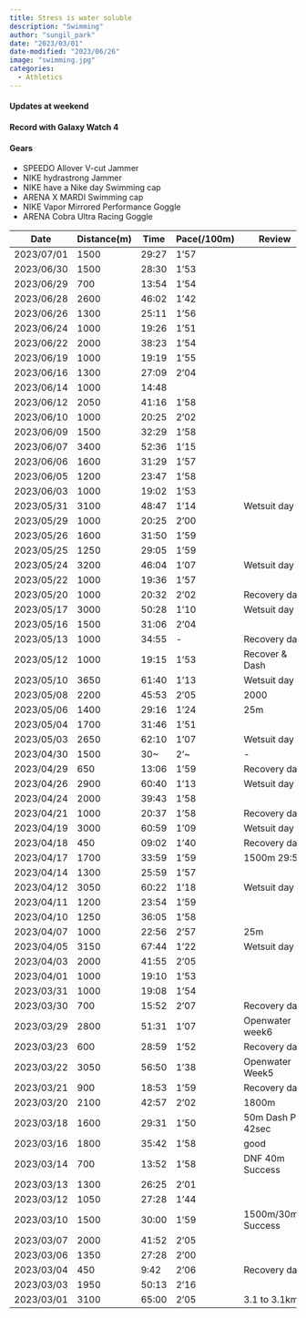 ---
title: Stress is water soluble
description: "Swimming"
author: "sungil_park"
date: "2023/03/01"
date-modified: "2023/06/26"
image: "swimming.jpg"
categories:
  - Athletics
---

#### Updates at weekend

#### Record with Galaxy Watch 4

#### Gears

-   SPEEDO Allover V-cut Jammer
-   NIKE hydrastrong Jammer
-   NIKE have a Nike day Swimming cap
-   ARENA X MARDI Swimming cap
-   NIKE Vapor Mirrored Performance Goggle
-   ARENA Cobra Ultra Racing Goggle

| Date       | Distance(m) | Time  | Pace(/100m) | Review              |
|------------|-------------|-------|-------------|---------------------|
|2023/07/01|1500|29:27|1'57||
|2023/06/30|1500|28:30|1'53||
|2023/06/29|700|13:54|1'54||
| 2023/06/28 | 2600        | 46:02 | 1'42        |                     |
| 2023/06/26 | 1300        | 25:11 | 1'56        |                     |
| 2023/06/24 | 1000        | 19:26 | 1'51        |                     |
| 2023/06/22 | 2000        | 38:23 | 1'54        |                     |
| 2023/06/19 | 1000        | 19:19 | 1'55        |                     |
| 2023/06/16 | 1300        | 27:09 | 2'04        |                     |
| 2023/06/14 | 1000        | 14:48 |             |                     |
| 2023/06/12 | 2050        | 41:16 | 1'58        |                     |
| 2023/06/10 | 1000        | 20:25 | 2'02        |                     |
| 2023/06/09 | 1500        | 32:29 | 1'58        |                     |
| 2023/06/07 | 3400        | 52:36 | 1'15        |                     |
| 2023/06/06 | 1600        | 31:29 | 1'57        |                     |
| 2023/06/05 | 1200        | 23:47 | 1'58        |                     |
| 2023/06/03 | 1000        | 19:02 | 1'53        |                     |
| 2023/05/31 | 3100        | 48:47 | 1'14        | Wetsuit day 9       |
| 2023/05/29 | 1000        | 20:25 | 2'00        |                     |
| 2023/05/26 | 1600        | 31:50 | 1'59        |                     |
| 2023/05/25 | 1250        | 29:05 | 1'59        |                     |
| 2023/05/24 | 3200        | 46:04 | 1'07        | Wetsuit day 8       |
| 2023/05/22 | 1000        | 19:36 | 1'57        |                     |
| 2023/05/20 | 1000        | 20:32 | 2'02        | Recovery day        |
| 2023/05/17 | 3000        | 50:28 | 1'10        | Wetsuit day 7       |
| 2023/05/16 | 1500        | 31:06 | 2'04        |                     |
| 2023/05/13 | 1000        | 34:55 | \-          | Recovery day        |
| 2023/05/12 | 1000        | 19:15 | 1'53        | Recover & Dash      |
| 2023/05/10 | 3650        | 61:40 | 1'13        | Wetsuit day 6       |
| 2023/05/08 | 2200        | 45:53 | 2'05        | 2000                |
| 2023/05/06 | 1400        | 29:16 | 1'24        | 25m                 |
| 2023/05/04 | 1700        | 31:46 | 1'51        |                     |
| 2023/05/03 | 2650        | 62:10 | 1'07        | Wetsuit day 5       |
| 2023/04/30 | 1500        | 30\~  | 2'\~        | \-                  |
| 2023/04/29 | 650         | 13:06 | 1'59        | Recovery day        |
| 2023/04/26 | 2900        | 60:40 | 1'13        | Wetsuit day 4       |
| 2023/04/24 | 2000        | 39:43 | 1'58        |                     |
| 2023/04/21 | 1000        | 20:37 | 1'58        | Recovery day        |
| 2023/04/19 | 3000        | 60:59 | 1'09        | Wetsuit day 3       |
| 2023/04/18 | 450         | 09:02 | 1'40        | Recovery day        |
| 2023/04/17 | 1700        | 33:59 | 1'59        | 1500m 29:56         |
| 2023/04/14 | 1300        | 25:59 | 1'57        |                     |
| 2023/04/12 | 3050        | 60:22 | 1'18        | Wetsuit day 2       |
| 2023/04/11 | 1200        | 23:54 | 1'59        |                     |
| 2023/04/10 | 1250        | 36:05 | 1'58        |                     |
| 2023/04/07 | 1000        | 22:56 | 2'57        | 25m                 |
| 2023/04/05 | 3150        | 67:44 | 1'22        | Wetsuit day 1       |
| 2023/04/03 | 2000        | 41:55 | 2'05        |                     |
| 2023/04/01 | 1000        | 19:10 | 1'53        |                     |
| 2023/03/31 | 1000        | 19:08 | 1'54        |                     |
| 2023/03/30 | 700         | 15:52 | 2'07        | Recovery day        |
| 2023/03/29 | 2800        | 51:31 | 1'07        | Openwater week6     |
| 2023/03/23 | 600         | 28:59 | 1'52        | Recovery day        |
| 2023/03/22 | 3050        | 56:50 | 1'38        | Openwater Week5     |
| 2023/03/21 | 900         | 18:53 | 1'59        | Recovery day        |
| 2023/03/20 | 2100        | 42:57 | 2'02        | 1800m               |
| 2023/03/18 | 1600        | 29:31 | 1'50        | 50m Dash PR 42sec   |
| 2023/03/16 | 1800        | 35:42 | 1'58        | good                |
| 2023/03/14 | 700         | 13:52 | 1'58        | DNF 40m Success     |
| 2023/03/13 | 1300        | 26:25 | 2'01        |                     |
| 2023/03/12 | 1050        | 27:28 | 1'44        |                     |
| 2023/03/10 | 1500        | 30:00 | 1'59        | 1500m/30min Success |
| 2023/03/07 | 2000        | 41:52 | 2'05        |                     |
| 2023/03/06 | 1350        | 27:28 | 2'00        |                     |
| 2023/03/04 | 450         | 9:42  | 2'06        | Recovery day        |
| 2023/03/03 | 1950        | 50:13 | 2'16        |                     |
| 2023/03/01 | 3100        | 65:00 | 2'05        | 3.1 to 3.1km        |
